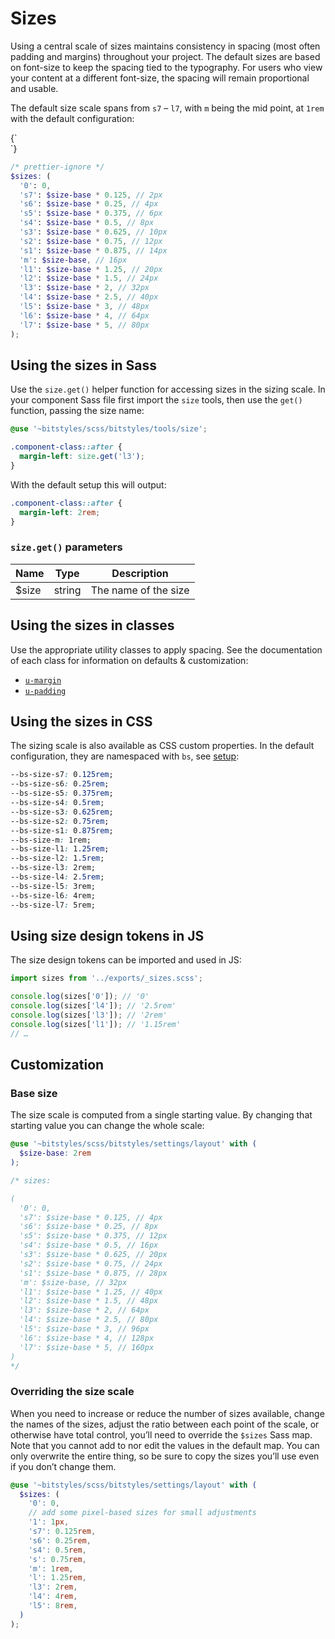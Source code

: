 
<Meta title="Design Tokens/Sizes" />

# Sizes

Using a central scale of sizes maintains consistency in spacing (most often padding and margins) throughout your project. The default sizes are based on font-size to keep the spacing tied to the typography. For users who view your content at a different font-size, the spacing will remain proportional and usable.

The default size scale spans from `s7` – `l7`, with `m` being the mid point, at `1rem` with the default configuration:

<Canvas>
  <Story name="Sizes">
    {`
      <div class="u-flex u-items-end u-gap-s5">
        <div class="u-shadow-default u-bg-gray-dark u-border-radius-s7" style="width: var(--bs-size-s7); height: var(--bs-size-s7)" title="s7"></div>
        <div class="u-shadow-default u-bg-gray-dark u-border-radius-s7" style="width: var(--bs-size-s6); height: var(--bs-size-s6)" title="s6"></div>
        <div class="u-shadow-default u-bg-gray-dark u-border-radius-s7" style="width: var(--bs-size-s5); height: var(--bs-size-s5)" title="s5"></div>
        <div class="u-shadow-default u-bg-gray-dark u-border-radius-s7" style="width: var(--bs-size-s4); height: var(--bs-size-s4)" title="s4"></div>
        <div class="u-shadow-default u-bg-gray-dark u-border-radius-s7" style="width: var(--bs-size-s3); height: var(--bs-size-s3)" title="s3"></div>
        <div class="u-shadow-default u-bg-gray-dark u-border-radius-s7" style="width: var(--bs-size-s2); height: var(--bs-size-s2)" title="s2"></div>
        <div class="u-shadow-default u-bg-gray-dark u-border-radius-s7" style="width: var(--bs-size-s1); height: var(--bs-size-s1)" title="s1"></div>
        <div class="u-shadow-default u-bg-gray-dark u-border-radius-s7" style="width: var(--bs-size-m); height: var(--bs-size-m)" title="m"></div>
        <div class="u-shadow-default u-bg-gray-dark u-border-radius-s7" style="width: var(--bs-size-l1); height: var(--bs-size-l1)" title="l1"></div>
        <div class="u-shadow-default u-bg-gray-dark u-border-radius-s7" style="width: var(--bs-size-l2); height: var(--bs-size-l2)" title="l2"></div>
        <div class="u-shadow-default u-bg-gray-dark u-border-radius-s7" style="width: var(--bs-size-l3); height: var(--bs-size-l3)" title="l3"></div>
        <div class="u-shadow-default u-bg-gray-dark u-border-radius-s7" style="width: var(--bs-size-l4); height: var(--bs-size-l4)" title="l4"></div>
        <div class="u-shadow-default u-bg-gray-dark u-border-radius-s7" style="width: var(--bs-size-l5); height: var(--bs-size-l5)" title="l5"></div>
        <div class="u-shadow-default u-bg-gray-dark u-border-radius-s7" style="width: var(--bs-size-l6); height: var(--bs-size-l6)" title="l6"></div>
        <div class="u-shadow-default u-bg-gray-dark u-border-radius-s7" style="width: var(--bs-size-l7); height: var(--bs-size-l7)" title="l7"></div>
      </div>
    `}
  </Story>
</Canvas>

```scss
/* prettier-ignore */
$sizes: (
  '0': 0,
  's7': $size-base * 0.125, // 2px
  's6': $size-base * 0.25, // 4px
  's5': $size-base * 0.375, // 6px
  's4': $size-base * 0.5, // 8px
  's3': $size-base * 0.625, // 10px
  's2': $size-base * 0.75, // 12px
  's1': $size-base * 0.875, // 14px
  'm': $size-base, // 16px
  'l1': $size-base * 1.25, // 20px
  'l2': $size-base * 1.5, // 24px
  'l3': $size-base * 2, // 32px
  'l4': $size-base * 2.5, // 40px
  'l5': $size-base * 3, // 48px
  'l6': $size-base * 4, // 64px
  'l7': $size-base * 5, // 80px
);
```

## Using the sizes in Sass

Use the `size.get()` helper function for accessing sizes in the sizing scale. In your component Sass file first import the `size` tools, then use the `get()` function, passing the size name:

```scss
@use '~bitstyles/scss/bitstyles/tools/size';

.component-class::after {
  margin-left: size.get('l3');
}
```

With the default setup this will output:

```css
.component-class::after {
  margin-left: 2rem;
}
```

### `size.get()` parameters

| Name  | Type   | Description          |
| ----- | ------ | -------------------- |
| $size | string | The name of the size |

## Using the sizes in classes

Use the appropriate utility classes to apply spacing. See the documentation of each class for information on defaults & customization:

- [`u-margin`](/docs/utilities-margin--margin-0)
- [`u-padding`](/docs/utilities-padding--padding-0)

## Using the sizes in CSS

The sizing scale is also available as CSS custom properties. In the default configuration, they are namespaced with `bs`, see [setup](/story/design-tokens-setup--page):

```css
--bs-size-s7: 0.125rem;
--bs-size-s6: 0.25rem;
--bs-size-s5: 0.375rem;
--bs-size-s4: 0.5rem;
--bs-size-s3: 0.625rem;
--bs-size-s2: 0.75rem;
--bs-size-s1: 0.875rem;
--bs-size-m: 1rem;
--bs-size-l1: 1.25rem;
--bs-size-l2: 1.5rem;
--bs-size-l3: 2rem;
--bs-size-l4: 2.5rem;
--bs-size-l5: 3rem;
--bs-size-l6: 4rem;
--bs-size-l7: 5rem;
```

## Using size design tokens in JS

The size design tokens can be imported and used in JS:

```js
import sizes from '../exports/_sizes.scss';

console.log(sizes['0']); // '0'
console.log(sizes['l4']); // '2.5rem'
console.log(sizes['l3']); // '2rem'
console.log(sizes['l1']); // '1.15rem'
// …
```

## Customization

### Base size

The size scale is computed from a single starting value. By changing that starting value you can change the whole scale:

```scss
@use '~bitstyles/scss/bitstyles/settings/layout' with (
  $size-base: 2rem
);

/* sizes:

(
  '0': 0,
  's7': $size-base * 0.125, // 4px
  's6': $size-base * 0.25, // 8px
  's5': $size-base * 0.375, // 12px
  's4': $size-base * 0.5, // 16px
  's3': $size-base * 0.625, // 20px
  's2': $size-base * 0.75, // 24px
  's1': $size-base * 0.875, // 28px
  'm': $size-base, // 32px
  'l1': $size-base * 1.25, // 40px
  'l2': $size-base * 1.5, // 48px
  'l3': $size-base * 2, // 64px
  'l4': $size-base * 2.5, // 80px
  'l5': $size-base * 3, // 96px
  'l6': $size-base * 4, // 128px
  'l7': $size-base * 5, // 160px
)
*/
```

### Overriding the size scale

When you need to increase or reduce the number of sizes available, change the names of the sizes, adjust the ratio between each point of the scale, or otherwise have total control, you’ll need to override the `$sizes` Sass map. Note that you cannot add to nor edit the values in the default map. You can only overwrite the entire thing, so be sure to copy the sizes you’ll use even if you don’t change them.

```scss
@use '~bitstyles/scss/bitstyles/settings/layout' with (
  $sizes: (
    '0': 0,
    // add some pixel-based sizes for small adjustments
    '1': 1px,
    's7': 0.125rem,
    's6': 0.25rem,
    's4': 0.5rem,
    's': 0.75rem,
    'm': 1rem,
    'l': 1.25rem,
    'l3': 2rem,
    'l4': 4rem,
    'l5': 8rem,
  )
);
```
